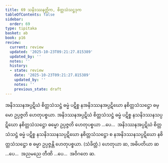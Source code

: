 ```yaml
---
title: 69 သနိဒဿနတ္တိက, စိတ္တသံသဋ္ဌဒုက
tableOfContents: false
sidebar:
  order: 69
type: tipitaka
basket: ab
book: p16
review:
  current: review
  updated: '2025-10-23T09:21:27.815389'
  updated_by: ''
  notes: ''
  history:
  - state: review
    date: '2025-10-23T09:21:27.815389'
    updated_by: ''
    notes: ''
    previous_state: draft
---
```



<ReviewStatus review={frontmatter.review} showDetails={true} />

<HypothesisAnnotation frontmatter={frontmatter} />

<DynamicBreadcrumb />

<Division number="115" book="p16" e="ch" v="40" p="280">

<Paragraph number="279" book="p16">
အနိဒဿနအပ္ပဋိဃံ စိတ္တသံသဋ္ဌံ ဓမ္မံ ပဋိစ္စ နအနိဒဿနအပ္ပဋိဃော နစိတ္တသံသဋ္ဌော ဓမ္မော ဥပ္ပဇ္ဇတိ ဟေတုပစ္စယာ. အနိဒဿနအပ္ပဋိဃံ စိတ္တသံသဋ္ဌံ ဓမ္မံ ပဋိစ္စ နသနိဒဿနသပ္ပဋိဃော နစိတ္တသံသဋ္ဌော ဓမ္မော ဥပ္ပဇ္ဇတိ ဟေတုပစ္စယာ …ပေ…  အနိဒဿနအပ္ပဋိဃံ စိတ္တသံသဋ္ဌံ ဓမ္မံ ပဋိစ္စ နသနိဒဿနသပ္ပဋိဃော နစိတ္တသံသဋ္ဌော စ နအနိဒဿနသပ္ပဋိဃော နစိတ္တသံသဋ္ဌော စ ဓမ္မာ ဥပ္ပဇ္ဇန္တိ ဟေတုပစ္စယာ. (သံခိတ္တံ.)
</Paragraph>

<Paragraph number="280" book="p16">
ဟေတုယာ ဆ, အဓိပတိယာ ဆ …ပေ…  အညမညေ တီဏိ …ပေ…  အဝိဂတေ ဆ.
</Paragraph>
</Division>